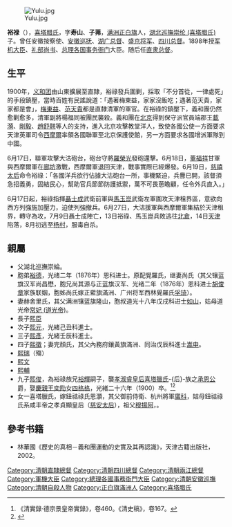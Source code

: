 [[File:Yulu.jpg|thumb]]

{{Manchu name|[[喜塔腊氏|喜塔腊]]}}
'''裕禄'''（{{bd|1844年||1900年|catIdx=Yu裕}}），[[喜塔腊氏|喜塔腊氏]]，字'''寿山'''、'''子茀'''，[[满洲|满洲]][[正白旗|正白旗]]人，[[湖北巡撫|湖北巡撫]][[崇纶_(喜塔腊氏)|崇纶 (喜塔腊氏)]]子。曾任安徽按察使、[[安徽巡抚|安徽巡抚]]、[[湖广总督|湖广总督]]、[[盛京将军|盛京将军]]、[[四川总督|四川总督]]。1898年授[[军机大臣|军机大臣]]、[[礼部|礼部]][[尚书|尚书]]、[[总理各国事务衙门|总理各国事务衙门]]大臣。随后任[[直隶总督|直隶总督]]。

== 生平 ==
1900年，[[义和团|义和团]]由山東擴展至直隸，裕祿發兵圍剿，採取「不分首從，一律處死」的手段鎮壓，當時百姓有民謠說道：「遇著梅東益，家家沒飯吃；遇著范天貴，家家都是會」，[[梅東益|梅東益]]、[[范天貴|范天貴]]都是直隸清軍的軍官。在裕祿的鎮壓下，義和團仍然愈剿愈多，清軍副將楊福同被團民襲殺。義和團在[[北京|北京]]得到保守派官員端郡王[[載漪|載漪]]、[[剛毅|剛毅]]、[[趙舒翹|趙舒翹]]等人的支持，進入北京攻擊教堂洋人，致使各國公使一方面要求天津英軍司令[[爱德华·霍巴特·西摩尔|西摩爾]]率領各國聯軍至北京保護使館，另一方面要求各國增派軍隊到中國。

6月17日，聯軍攻擊大沽砲台，砲台守將[[羅榮光|羅榮光]]發砲還擊。6月18日，[[董福祥|董福祥]]甘軍與西摩爾軍在[[廊坊|廊坊]]激戰，西摩爾軍退回天津，戰事實際已經爆發。6月19日，[[慈禧太后|慈禧太后]]命令裕祿：「各國洋兵欲行佔據大沽砲台一所，事機緊迫，兵釁已開，該督須急招義勇，固結民心，幫助官兵節節防護抵禦，萬不可畏葸瞻顧，任令外兵直入。」

6月17日起，裕祿指揮[[聶士成|聶士成]]武衛前軍與[[馬玉崑|馬玉崑]]武衛左軍圍攻天津租界區，意欲向西方列強施加壓力，迫使列強撤兵。6月27日，大沽援軍與西摩爾軍集結於天津租界，轉守為攻，7月9日聶士成陣亡，13日裕祿、馬玉崑兵敗逃往[[北倉|北倉]]，14日[[天津|天津]]陷落，8月初逃至[[杨村|杨村]]，服毒自杀。

==親屬==
*父湖北巡撫崇綸。
*胞弟[[裕德|裕德]]，光绪二年（1876年）恩科进士。原配覺羅氏，继妻尚氏（其父镶蓝旗汉军尚昌懋，胞兄尚其源与正蓝旗汉军、光绪二年（1876年）恩科进士[[胡俊章|胡俊章]]家族联姻，胞姊尚氏嫁正藍旗滿洲、广州将军西林覺羅氏[[孚琦|孚琦]]）。
*妻赫舍里氏，其父满洲镶蓝旗隆山，胞叔道光十八年戊戌科进士[[如山|如山]]，姑母道光帝[[常妃_(道光帝)|常妃 (道光帝)]]。
*長子[[熙臣|熙臣]]<br>
*次子[[熙元|熙元]]，光緒己丑科進士。<br>
*三子[[熙彥|熙彥]]，光緒壬辰科進士。<br>
*四子[[熙徵|熙徵]]；妻完顏氏，其父內務府鑲黃旗滿洲、同治戊辰科進士[[嵩申|嵩申]]。<br>
*[[熙瑞|熙瑞]]（殤）<br>
*[[熙文|熙文]]<br>
*[[熙輔|熙輔]]<br>
*九子[[熙俊|熙俊]]，為裕祿族兄[[裕輝|裕輝]]嗣子，襲[[孝淑睿皇后|孝淑睿皇后喜塔臘氏]]-{后}-族之[[承恩公|承恩公]]爵，娶[[慶親王奕劻|慶親王奕劻]]女[[熙九太太|四格格]]，光緒二十六年（1900）卒。<ref>《清實錄‧德宗景皇帝實錄》，卷460。《清史稿》，卷167。</ref><ref>{{Cite web |url=https://www.geni.com/people/%E7%86%99%E4%BF%8A-%E4%B9%9D-%E5%96%9C%E5%A1%94%E8%87%98/6000000011589852889 |title=全球家譜：熙俊(九) 喜塔臘 |accessdate=2016-05-02 |archive-date=2016-06-11 |archive-url=https://web.archive.org/web/20160611111703/https://www.geni.com/people/%E7%86%99%E4%BF%8A-%E4%B9%9D-%E5%96%9C%E5%A1%94%E8%87%98/6000000011589852889 |dead-url=no }}</ref>
*女一喜塔臘氏，嫁鈕祜祿氏恩灝，其父御前侍衛、杭州將軍[[廣科|廣科]]，姑母鈕祜祿氏系咸丰帝之孝貞顯皇后（[[慈安太后|慈安太后]]），祖父[[穆揚阿|穆揚阿]]，。

== 參考书籍 ==
* 林華國《歷史的真相－義和團運動的史實及其再認識》，天津古籍出版社，2002。
<references/>

{{先代次代|[[安徽巡撫|安徽巡撫]]|1874-1884|[[吴元炳|吴元炳]]|[[卢士杰|卢士杰]]}}
{{先代次代|[[两江总督|两江总督]]|1884|[[左宗棠|左宗棠]]|[[曾国荃|曾国荃]]}}
{{先代次代|[[两江总督|两江总督]]|1885-1889|[[卞宝第|卞宝第]]|[[張之洞|張之洞]]}}
{{先代次代|[[盛京将军|盛京将军]]|1889-1895|[[慶裕|慶裕]]|[[依克唐阿|依克唐阿]]}}
{{先代次代|[[四川总督|四川总督]]|1897-1898|[[李秉衡|李秉衡]]|[[奎俊|奎俊]]}}
{{先代次代|[[礼部尚書|礼部尚書]]|1898|[[懷塔布|懷塔布]]|[[啓秀|啓秀]]}}
{{先代次代|[[直隷总督|直隷总督]]|1898-1900|[[荣禄|荣禄]]|[[李鴻章|李鴻章]]}}


{{DEFAULTSORT:Yu裕}}
[[Category:清朝直隸總督|Category:清朝直隸總督]]
[[Category:清朝四川總督|Category:清朝四川總督]]
[[Category:清朝兩江總督|Category:清朝兩江總督]]
[[Category:軍機大臣|Category:軍機大臣]]
[[Category:總理各國事務衙門大臣|Category:總理各國事務衙門大臣]]
[[Category:清朝安徽巡撫|Category:清朝安徽巡撫]]
[[Category:清朝自殺人物|Category:清朝自殺人物]]
[[Category:正白旗滿洲人|Category:正白旗滿洲人]]
[[Category:喜塔腊氏|Category:喜塔腊氏]]